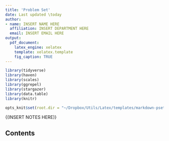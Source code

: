 ```yaml
---
title: 'Problem Set'
date: Last updated \today
author:
- name: INSERT NAME HERE
  affiliation: INSERT DEPARTMENT HERE
  email: INSERT EMAIL HERE
output:
  pdf_document:
    latex_engine: xelatex
    template: xelatex.template
    fig_caption: TRUE
---
```




```r
library(tidyverse)
library(haven)
library(scales)
library(ggrepel)
library(stargazer)
library(data.table)
library(knitr)

opts_knit$set(root.dir = "~/Dropbox/Utils/Latex/templates/markdown-pset-template/") #put working directory here
```


\footnotesize{\noindent (INSERT NOTES HERE)}

\normalsize

## Contents
\tableofcontents
